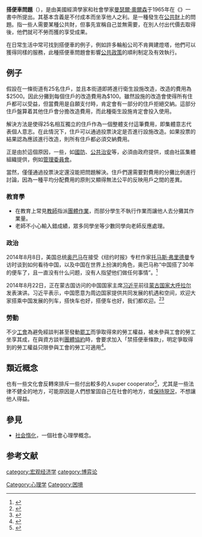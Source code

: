 {{refimprove|time=2017-12-26T05:54:51+00:00}}
{{noteTA
|G1=Economics
|1=zh-tw:公共財;zh-hk:共用品;zh-cn:公共物品;
|2=zh-tw:私有財;zh-hk:私用品;zh-cn:私人物品;
|3=zh-tw:財貨;zh-hk:物品;zh-cn:商品;
}}
'''搭便車問題'''（{{lang-en|free-rider problem}}），是由美國經濟學家和社會學家[[曼瑟爾·奧爾森|曼瑟爾·奧爾森]]于1965年在《{{link-en|集體行動的邏輯|The_Logic_of_Collective_Action}}》一書中所提出。其基本含義是不付成本而坐享他人之利。是一種發生在[[公共財|公共財]]上的問題。指一些人需要某種公共財，但事先宣稱自己並無需要，在別人付出代價去取得後，他們就可不勞而獲的享受成果。

在日常生活中常可找到搭便車的例子，例如許多輪船公司不肯興建燈塔，他們可以獲得同樣的服務，此種搭便車問題會影響[[公共政策|公共政策]]的順利制定及有效執行。

== 例子 ==
假設在一條街道有25名住戶，並且本街道即將進行衛生設施改造，改造的費用為$2500。因此分攤到每個住戶的改造費用為$100。雖然設施的改造會使得所有住戶都可以受益，但當費用是自願支付時，肯定會有一部分的住戶拒絕交納。這部分住戶盤算着其他住戶會分擔改造費用，而此種衛生設施肯定會投入使用。

解決方法是使得25名相互獨立的住戶作為一個整體支付這筆費用，即集體意志代表個人意志。在此情況下，住戶可以通過投票決定是否進行設施改造。如果投票的結果認為應該進行改造，則所有住戶都必須交納費用。

正是由於這個原因，一些{{link-en|公共服務|Public service}}，如[[國防|國防]]、[[公共安全|公共治安]]等，必須由政府提供，或由社區集體組織提供，例如[[管理委員會|管理委員會]]。

當然，僅僅通過投票決定還沒能把問題解決。住戶們還需要對費用的分攤比例進行討論，因為一種平均分配費用的原則又顯得無法公平的反映用戶之間的差異。

===教育學===
*在教育上常見[[教師|教師]]指派[[團體作業|團體作業]]，而部分學生不執行作業而讓他人去分攤其作業量。
*老師不小心輸入錯成績，眾多同學坐等少數同學向老師反應處理。

===政治===
2014年8月8日，美国总统[[贝拉克·奥巴马|奥巴马]]在接受《纽约时报》专栏作家[[托马斯·弗里德曼|托马斯·弗里德曼]]专访时谈到如何看待中国，以及中国在世界上扮演的角色，奥巴马称“中国搭了30年的便车了，且一直没有什么问题，没有人指望他们做任何事情”。<ref>{{Cite web|title=Obama says China has been free rider for 30 years and no one expects China do something to the world|url=https://www.liveleak.com/view?t=480_1407680354|accessdate=2020-12-20|publisher=Liveleak.com|archive-date=2021-05-06|archive-url=https://web.archive.org/web/20210506071123/https://www.liveleak.com/view?t=480_1407680354|dead-url=no}}</ref>

2014年8月22日，正在蒙古国访问的中国国家主席[[习近平|习近平]]前往[[蒙古国|蒙古]][[國家大呼拉爾|国家大呼拉尔]]发表演讲。习近平表示，中国愿意为周边国家提供共同发展的机遇和空间，欢迎大家搭乘中国发展的列车，搭快车也好，搭便车也好，我们都欢迎。<ref>{{Cite web|title=习近平：欢迎搭乘中国发展的列车|url=http://www.xinhuanet.com//world/2014-08/22/c_126905369.htm|accessdate=2020-12-20|date=2014-08-22|last=石为|publisher=新华网|archive-date=2020-11-30|archive-url=https://web.archive.org/web/20201130102136/http://www.xinhuanet.com/world/2014-08/22/c_126905369.htm|dead-url=no}}</ref><ref>{{Cite web|title=Welcome aboard China's train of development: President Xi|url=http://english.cntv.cn/2014/08/22/ARTI1408701417086900.shtml|accessdate=2014-08-23|date=2014-08-22|publisher=CNTV|archiveurl=https://web.archive.org/web/20140826160845/http://english.cntv.cn/2014/08/22/ARTI1408701417086900.shtml|archivedate=2014-08-26|dead-url=yes}}</ref>

===勞動===
不少[[工會|工會]]為避免經談判甚至發動[[罷工|罷工]]而爭取得來的勞工權益，被未參與工會的勞工坐享其成，在與資方談判[[團體協約|團體協約]]時，會要求加入「禁搭便車條款」，明定爭取得到的勞工權益只限參與工會的勞工可適用<ref>{{Cite web|title=空服員工會主張「禁搭便車」，為何有合理性？|url=http://www.coolloud.org.tw/node/93139|accessdate=2020-12-20|date=2019-06-26|work=苦勞網|language=zh-hant|archive-date=2020-12-01|archive-url=https://web.archive.org/web/20201201174456/https://www.coolloud.org.tw/node/93139|dead-url=no}}</ref>。

== 類近概念 ==
也有一些文化會反轉來排斥一些付出較多的人super cooperator<ref>{{Cite journal|title=Antisocial Punishment Across Societies|url=https://science.sciencemag.org/content/319/5868/1362|last=Herrmann|first=Benedikt|last2=Thöni|first2=Christian|date=2008-03-07|journal=Science|issue=5868|doi=10.1126/science.1153808|volume=319|pages=1362–1367|language=en|issn=0036-8075|pmid=18323447|last3=Gächter|first3=Simon|access-date=2020-12-20|archive-date=2021-03-17|archive-url=https://web.archive.org/web/20210317195855/https://science.sciencemag.org/content/319/5868/1362|dead-url=no}}</ref>，尤其是一些法律不健全的地方，可能原因是人們想鞏固自己在社會的地方，或[[現狀|保持現況]]，不想讓他人得益。

== 參見 ==

* [[社会惰化|社会惰化]]，一個社會心理學概念。

== 参考文献 ==
{{Reflist}}

{{博弈论}}

[[category:宏观经济学|category:宏观经济学]]
[[category:博弈论|category:博弈论]]
[[Category:心理学|Category:心理学]]
[[Category:困境|Category:困境]]